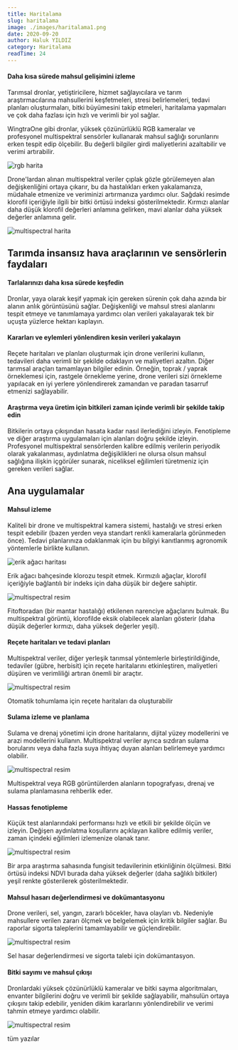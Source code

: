 ```yaml
---
title: Haritalama
slug: haritalama
image: ./images/haritalama1.png
date: 2020-09-20
author: Haluk YILDIZ
category: Haritalama
readTime: 24
---
```



<h4>Daha kısa sürede mahsul gelişimini izleme</h4>
Tarımsal dronlar, yetiştiricilere, hizmet sağlayıcılara ve tarım araştırmacılarına
mahsullerini keşfetmeleri, stresi belirlemeleri, tedavi planları oluşturmaları, bitki
büyümesini takip etmeleri, haritalama yapmaları ve çok daha fazlası için hızlı ve
verimli bir yol sağlar.

WingtraOne gibi dronlar, yüksek çözünürlüklü RGB kameralar ve profesyonel multispektral sensörler kullanarak mahsul sağlığı sorunlarını erken tespit edip ölçebilir. Bu değerli bilgiler girdi maliyetlerini azaltabilir ve verimi artırabilir.

![rgb harita](./images/haritalama1.png)

Drone'lardan alınan multispektral veriler çıplak gözle görülemeyen alan değişkenliğini ortaya çıkarır, bu da hastalıkları erken yakalamanıza, müdahale etmenize ve veriminizi artırmanıza yardımcı olur. Sağdaki resimde klorofil içeriğiyle ilgili bir bitki örtüsü indeksi gösterilmektedir. Kırmızı alanlar daha düşük klorofil değerleri anlamına gelirken, mavi alanlar daha yüksek değerler anlamına gelir.

![multispectral harita](./images/haritalama2.png)

<h2>Tarımda insansız hava araçlarının ve sensörlerin faydaları</h2>

<h4>Tarlalarınızı daha kısa sürede keşfedin</h4>

Dronlar, yaya olarak keşif yapmak için gereken sürenin çok daha azında bir alanın anlık görüntüsünü sağlar. Değişkenliği ve mahsul stresi alanlarını tespit etmeye ve tanımlamaya yardımcı olan verileri yakalayarak tek bir uçuşta yüzlerce hektarı kaplayın.

<h4>Kararları ve eylemleri yönlendiren kesin verileri yakalayın</h4>

Reçete haritaları ve planları oluşturmak için drone verilerini kullanın, tedavileri daha verimli bir şekilde odaklayın ve maliyetleri azaltın. Diğer tarımsal araçları tamamlayan bilgiler edinin. Örneğin, toprak / yaprak örneklemesi için, rastgele örnekleme yerine, drone verileri sizi örnekleme yapılacak en iyi yerlere yönlendirerek zamandan ve paradan tasarruf etmenizi sağlayabilir.

<h4>
  Araştırma veya üretim için bitkileri zaman içinde verimli bir şekilde takip
  edin
</h4>

Bitkilerin ortaya çıkışından hasata kadar nasıl ilerlediğini izleyin. Fenotipleme ve diğer araştırma uygulamaları için alanları doğru şekilde izleyin. Profesyonel multispektral sensörlerden kalibre edilmiş verilerin periyodik olarak yakalanması, aydınlatma değişiklikleri ne olursa olsun mahsul sağlığına ilişkin içgörüler sunarak, niceliksel eğilimleri türetmeniz için gereken verileri sağlar.

<h2>Ana uygulamalar</h2>

<h4>Mahsul izleme</h4>

Kaliteli bir drone ve multispektral kamera sistemi, hastalığı ve stresi erken tespit edebilir (bazen yerden veya standart renkli kameralarla görünmeden önce). Tedavi planlarınıza odaklanmak için bu bilgiyi kanıtlanmış agronomik yöntemlerle birlikte kullanın.

![erik ağacı haritası](./images/haritalama5.jpg)

Erik ağacı bahçesinde klorozu tespit etmek. Kırmızılı ağaçlar, klorofil içeriğiyle bağlantılı bir indeks için daha düşük bir değere sahiptir.

![multispectral resim](./images/haritalama6.png)

Fitoftoradan (bir mantar hastalığı) etkilenen narenciye ağaçlarını bulmak. Bu multispektral görüntü, klorofilde eksik olabilecek alanları gösterir (daha düşük değerler kırmızı, daha yüksek değerler yeşil).

<h4>Reçete haritaları ve tedavi planları</h4>

Multispektral veriler, diğer yerleşik tarımsal yöntemlerle birleştirildiğinde, tedaviler (gübre, herbisit) için reçete haritalarını etkinleştiren, maliyetleri düşüren ve verimliliği artıran önemli bir araçtır.

![multispectral resim](./images/haritalama7.jpg)

Otomatik tohumlama için reçete haritaları da oluşturabilir

<h4>Sulama izleme ve planlama</h4>

Sulama ve drenaj yönetimi için drone haritalarını, dijital yüzey modellerini ve arazi modellerini kullanın. Multispektral veriler ayrıca sızdıran sulama borularını veya daha fazla suya ihtiyaç duyan alanları belirlemeye yardımcı olabilir.

![multispectral resim](./images/haritalama8.jpg)

Multispektral veya RGB görüntülerden alanların topografyası, drenaj ve sulama planlamasına rehberlik eder.

<h4>Hassas fenotipleme</h4>

Küçük test alanlarındaki performansı hızlı ve etkili bir şekilde ölçün ve izleyin. Değişen aydınlatma koşullarını açıklayan kalibre edilmiş veriler, zaman içindeki eğilimleri izlemenize olanak tanır.

![multispectral resim](./images/haritalama9.jpg)

Bir arpa araştırma sahasında fungisit tedavilerinin etkinliğinin ölçülmesi. Bitki örtüsü indeksi NDVI burada daha yüksek değerler (daha sağlıklı bitkiler) yeşil renkte gösterilerek gösterilmektedir.

<h4>Mahsul hasarı değerlendirmesi ve dokümantasyonu</h4>

Drone verileri, sel, yangın, zararlı böcekler, hava olayları vb. Nedeniyle mahsullere verilen zararı ölçmek ve belgelemek için kritik bilgiler sağlar. Bu raporlar sigorta taleplerini tamamlayabilir ve güçlendirebilir.

![multispectral resim](./images/haritalama10.jpg)

Sel hasar değerlendirmesi ve sigorta talebi için dokümantasyon.

<h4>Bitki sayımı ve mahsul çıkışı</h4>

Dronlardaki yüksek çözünürlüklü kameralar ve bitki sayma algoritmaları, envanter bilgilerini doğru ve verimli bir şekilde sağlayabilir, mahsulün ortaya çıkışını takip edebilir, yeniden dikim kararlarını yönlendirebilir ve verimi tahmin etmeye yardımcı olabilir.

![multispectral resim](./images/haritalama11.jpg)

<Link to="/posts" className="btn center-btn">
  tüm yazılar
</Link>
